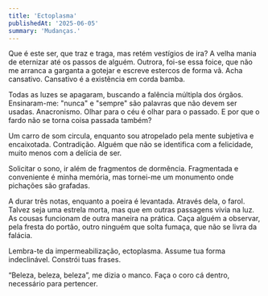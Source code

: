 ```yaml
---
title: 'Ectoplasma'
publishedAt: '2025-06-05'
summary: 'Mudanças.'
---
```


Que é este ser, que traz e traga, mas retém vestígios de ira?
A velha mania de eternizar até os passos de alguém.
Outrora, foi-se essa foice, que não me arranca a garganta a gotejar e escreve estercos de forma vã.
Acha cansativo. Cansativo é a existência em corda bamba.

Todas as luzes se apagaram, buscando a falência múltipla dos órgãos.
Ensinaram-me: "nunca" e "sempre" são palavras que não devem ser usadas.
Anacronismo.
Olhar para o céu é olhar para o passado. E por que o fardo não se torna coisa passada também?

Um carro de som circula, enquanto sou atropelado pela mente subjetiva e encaixotada.
Contradição.
Alguém que não se identifica com a felicidade, muito menos com a delícia de ser.

Solicitar o sono, ir além de fragmentos de dormência.
Fragmentada e conveniente é minha memória, mas tornei-me um monumento onde pichações são grafadas.

A durar três notas, enquanto a poeira é levantada.
Através dela, o farol.
Talvez seja uma estrela morta, mas que em outras passagens vivia na luz.
As cousas funcionam de outra maneira na prática.
Caça alguém a observar, pela fresta do portão, outro ninguém que solta fumaça, que não se livra da falácia.

Lembra-te da impermeabilização, ectoplasma.
Assume tua forma indeclinável.
Constrói tuas frases.

“Beleza, beleza, beleza”, me dizia o manco.
Faça o coro cá dentro, necessário para pertencer.